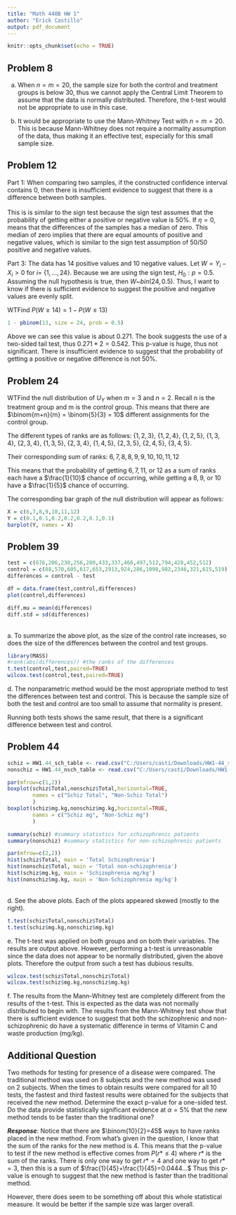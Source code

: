 ```yaml
---
title: "Math 440B HW 1"
author: "Erick Castillo"
output: pdf_document
---
```


```r
knitr::opts_chunk$set(echo = TRUE)
```

## Problem 8
a. When $n=m=20$, the sample size for both the control and treatment groups is below $30$, thus we cannot apply the Central Limit Theorem to assume that the data is normally distributed. Therefore, the t-test would not be appropriate to use in this case.

b. It would be appropriate to use the Mann-Whitney Test with $n=m=20$. This is because Mann-Whitney does not require a normality assumption of the data, thus making it an effective test, especially for this small sample size.

## Problem 12
Part 1: When comparing two samples, if the constructed confidence interval contains 0, then there is insufficient evidence to suggest that there is a difference between both samples.\
\
This is is similar to the sign test because the sign test assumes that the probability of getting either a positive or negative value is $50\%$. If $\eta=0$, means that the differences of the samples has a median of zero. This median of zero implies that there are equal amounts of positive and negative values, which is similar to the sign test assumption of $50/50$ positive and negative values.

Part 3: The data has $14$ positive values and $10$ negative values. Let $W = Y_i - X_i > 0$ for $i=$ {$1,...,24$}. Because we are using the sign test, $H_0: p = 0.5$. Assuming the null hypothesis is true, then $W$~$bin(24,0.5)$. Thus, I want to know if there is sufficient evidence to suggest the positive and negative values are evenly split. 

WTFind $P(W\ge14) = 1 - P(W\le13)$

```r
1 - pbinom(13, size = 24, prob = 0.5)
```

Above we can see this value is about $0.271$. The book suggests the use of a two-sided tail test, thus $0.271*2=0.542$. This p-value is huge, thus not significant. There is insufficient evidence to suggest that the probability of getting a positive or negative difference is not $50\%$.

## Problem 24
WTFind the null distribution of $U_Y$ when $m=3$ and $n=2$. Recall n is the treatment group and m is the control group. This means that there are $\binom{m+n}{m} = \binom{5}{3} = 10$ different assignments for the control group.

The different types of ranks are as follows:
{$1,2,3$}, {$1,2,4$}, {$1,2,5$}, {$1,3,4$}, {$2,3,4$}, {$1,3,5$}, {$2,3,4$}, {$1,4,5$}, {$2,3,5$}, {$2,4,5$}, {$3,4,5$}.

Their corresponding sum of ranks: $6,7,8,8,9,9,10,10,11,12$

This means that the probability of getting $6,7,11,$ or $12$ as a sum of ranks each have a $\frac{1}{10}$ chance of occurring, while getting a $8,9,$ or $10$ have a $\frac{1}{5}$ chance of occurring.

The corresponding bar graph of the null distribution will appear as follows:

```r
X = c(6,7,8,9,10,11,12)
Y = c(0.1,0.1,0.2,0.2,0.2,0.1,0.1)
barplot(Y, names = X)

```

## Problem 39
```r
test = c(676,206,230,256,280,433,337,466,497,512,794,428,452,512)
control = c(88,570,605,617,653,2913,924,286,1098,982,2346,321,615,519)
differences = control - test

df = data.frame(test,control,differences)
plot(control,differences)

diff.mu = mean(differences)
diff.std = sd(differences)
```
\
a. To summarize the above plot, as the size of the control rate increases, so does the size of the differences between the control and test groups.

```r
library(MASS)
#rank(abs(differences)) #the ranks of the differences
t.test(control,test,paired=TRUE)
wilcox.test(control,test,paired=TRUE)
```

\noindent d. The nonparametric method would be the most appropriate method to test the differences between test and control. This is because the sample size of both the test and control are too small to assume that normality is present.

Running both tests shows the same result, that there is a significant difference between test and control.

## Problem 44
```r
schiz = HW1.44_sch_table <- read.csv("C:/Users/casti/Downloads/HW1-44_sch_table.csv")
nonschiz = HW1.44_nsch_table <- read.csv("C:/Users/casti/Downloads/HW1-44_nsch_table.csv")
```

```r
par(mfrow=c(1,2))
boxplot(schiz$Total,nonschiz$Total,horizontal=TRUE,
        names = c("Schiz Total", "Non-Schiz Total")
        )
boxplot(schiz$mg.kg,nonschiz$mg.kg,horizontal=TRUE,
        names = c("Schiz mg", "Non-Schiz mg")
        )

summary(schiz) #summary statistics for schizophrenic patients
summary(nonschiz) #summary statistics for non-schizophrenic patients

par(mfrow=c(2,2))
hist(schiz$Total, main = 'Total Schizophrenia')
hist(nonschiz$Total, main = 'Total non-schizophrenia')
hist(schiz$mg.kg, main = 'Schizophrenia mg/kg')
hist(nonschiz$mg.kg, main = 'Non-Schizophrenia mg/kg')

```
\
\noindent d. See the above plots. Each of the plots appeared skewed (mostly to the right).

```r
t.test(schiz$Total,nonschiz$Total)
t.test(schiz$mg.kg,nonschiz$mg.kg)
```
\noindent e. The t-test was applied on both groups and on both their variables. The results are output above. However, performing a t-test is unreasonable since the data does not appear to be normally distributed, given the above plots. Therefore the output from such a test has dubious results.

```r
wilcox.test(schiz$Total,nonschiz$Total)
wilcox.test(schiz$mg.kg,nonschiz$mg.kg)
```
\noindent f. The results from the Mann-Whitney test are completely different from the results of the t-test. This is expected as the data was not normally distributed to begin with. The results from the Mann-Whitney test show that there is sufficient evidence to suggest that both the schizophrenic and non-schizophrenic do have a systematic difference in terms of Vitamin C and waste production (mg/kg).

## Additional Question
Two methods for testing for presence of a disease were compared. The traditional method was used on $8$ subjects and the new method was used on $2$ subjects. When the times to obtain results were compared for all $10$ tests, the fastest and third fastest results were obtained for the subjects that received the new method. Determine the exact p-value for a one-sided test. Do the data provide statistically significant evidence at $\alpha = 5\%$ that the new method tends to be faster than the traditional one?

***Response***: Notice that there are $\binom{10}{2}=45$ ways to have ranks placed in the new method. From what's given in the question, I know that the sum of the ranks for the new method is $4$. This means that the p-value to test if the new method is effective comes from $P(r*\leq4)$ where $r*$ is the sum of the ranks. There is only one way to get $r*=4$ and one way to get $r*=3$, then this is a sum of $\frac{1}{45}+\frac{1}{45}=0.0444...$ Thus this p-value is enough to suggest that the new method is faster than the traditional method. 

However, there does seem to be something off about this whole statistical measure. It would be better if the sample size was larger overall.


